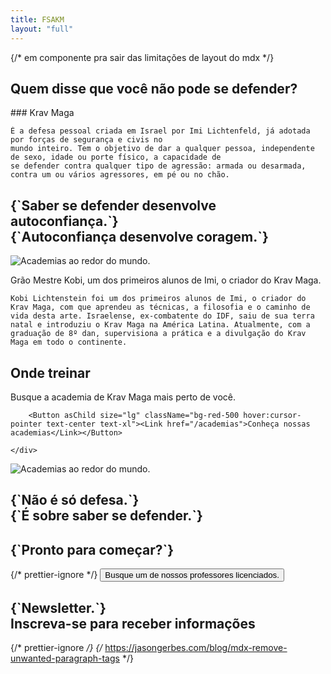 ```yaml
---
title: FSAKM
layout: "full"
---
```




{/* em componente pra sair das limitações de layout do mdx */}

<Hero />

## Quem disse que você não pode se defender?

<div className='grid lg:grid-cols-2 gap-6 mt-4'>
  <div>
    ### Krav Maga

    É a defesa pessoal criada em Israel por Imi Lichtenfeld, já adotada por forças de segurança e civis no
    mundo inteiro. Tem o objetivo de dar a qualquer pessoa, independente de sexo, idade ou porte físico, a capacidade de
    se defender contra qualquer tipo de agressão: armada ou desarmada, contra um ou vários agressores, em pé ou no chão.

  </div>
  <div>
      <YouTubeEmbed videoid="NNb7iYmZfR4"  />
  </div>
</div>

<Cards />

<h2 className="my-24 text-center text-3xl uppercase">
  {`Saber se defender desenvolve autoconfiança.`}
  <br />
  <span className="text-blue-500">{`Autoconfiança desenvolve coragem.`}</span>
</h2>

<div className="carousel mx-auto py-8">
  <Gallery>
    <GalleryItem
      src="/pt/images/federacao/palestras/palestra-educacao-1.jpg"
      title=""
    />
    <GalleryItem
      src="/pt/images/federacao/palestras/palestra-educacao-2.jpg"
      title=""
    />
    <GalleryItem
      src="/pt/images/federacao/palestras/palestra-educacao-3.jpg"
      title=""
    />
    <GalleryItem
      src="/pt/images/federacao/palestras/palestra-educacao-4.jpg"
      title=""
    />
    <GalleryItem
      src="/pt/images/federacao/palestras/palestra-educacao-5.jpg"
      title=""
    />
  </Gallery>
</div>

<div className='grid md:grid-cols-2 gap-6 mt-8'>
  <div>
    <Image
    src="/pt/images/home/mestre-kobi_banner.png"
    alt="Academias ao redor do mundo."
    width={800}
    height={400}
    className="w-full h-auto"/>
  </div>
  <div>
    <p className='text-center font-semibold text-3xl uppercase'>Grão Mestre Kobi, um dos primeiros alunos de Imi, <span className='text-red-500'>o criador do Krav Maga.</span></p>

    Kobi Lichtenstein foi um dos primeiros alunos de Imi, o criador do Krav Maga, com que aprendeu as técnicas, a filosofia e o caminho de vida desta arte. Israelense, ex-combatente do IDF, saiu de sua terra natal e introduziu o Krav Maga na América Latina. Atualmente, com a graduação de 8º dan, supervisiona a prática e a divulgação do Krav Maga em todo o continente.

  </div>
</div>

## Onde treinar

<div className="grid md:grid-cols-2 gap-6 mt-8">
  <div className="grid place-items-center">
    <div className="text-center">
      <p className="text-left text-3xl text-balance my-8">Busque a academia de Krav Maga mais perto de você.</p>

        <Button asChild size="lg" className="bg-red-500 hover:cursor-pointer text-center text-xl"><Link href="/academias">Conheça nossas academias</Link></Button>

    </div>

  </div>
  <div>
<Image
  src="/pt/images/home/mapa-home.png"
  alt="Academias ao redor do mundo."
  width={800}
  height={400}
  className="w-full h-auto"
        />
</div>
</div>

<h2 className="my-24 text-center text-3xl uppercase">
  {`Não é só defesa.`}
  <br />
  <span className="text-red-500">{`É sobre saber se defender.`}</span>
</h2>

<div className="grid grid-cols-1 gap-8 md:grid-cols-2 lg:grid-cols-4">
  <Testimonial
    title="Evita-se o confronto quando é possível, mas dele não se foge quando é inevitável."
    author="Kobi Lichtenstein"
    bio="Grão Mestre de Krav Maga"
  />
  <Testimonial
    title="É o caminho mais eficaz para imobilizar o agressor sem uso de armas letais."
    author="Capitão do BOPE"
    bio="Batalhão de Operações Especiais"
  />
  <Testimonial
    title="Você entende que não é porque é menor ou não tem tanta força que alguém pode fazer o que quiser com você."
    author="Fabiana Soares Vieira"
    bio="Aluna, Krav Maga"
  />
  <Testimonial
    title="Hoje ando tranquilo na rua, porque sei o que se passa ao meu redor e estou preparado para me defender."
    author="Leandro Leibel"
    bio="Aluno, Krav Maga"
  />
</div>

<div className="mt-24 w-full text-center">
  <h2 className="my-8 text-center text-3xl font-semibold uppercase">{`Pronto para começar?`}</h2>
  {/* prettier-ignore */}
  <Button asChild size="free" className="bg-red-500 hover:cursor-pointer text-center text-xl lg:py-4"><Link href="/academias">Busque um de nossos professores licenciados.</Link></Button>
</div>

<h2 className="my-24 text-center">
  <span className="text-3xl uppercase">{`Newsletter.`}</span>
  <br />
  <span className="text-2xl">Inscreva-se para receber informações</span>
</h2>

{/* prettier-ignore */}
{/* https://jasongerbes.com/blog/mdx-remove-unwanted-paragraph-tags */}
